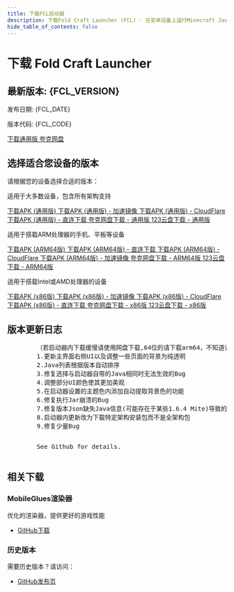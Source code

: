 ```yaml
---
title: 下载FCL启动器
description: 下载Fold Craft Launcher (FCL) - 在安卓设备上运行Minecraft Java版
hide_table_of_contents: false
---
```




# 下载 Fold Craft Launcher

<div className="download-header">
  <div className="version-info">
    <h2>最新版本: {FCL_VERSION}</h2>
    <p>发布日期: {FCL_DATE}</p>
    <p>版本代码: {FCL_CODE}</p>
  </div>
  <div className="download-button-container">
    <a href={`https://github.com/FCL-Team/FoldCraftLauncher/releases/download/${FCL_VERSION}/${FILE_PREFIX}-${FCL_VERSION}-all.apk`} className="download-button">
      下载通用版
    </a>
    <a href={QUARK_NETDISK_URL} className="download-button download-button-alt">
      夸克网盘
    </a>
  </div>
</div>

## 选择适合您设备的版本

请根据您的设备选择合适的版本：

<Tabs groupId="device-architecture">
  <TabItem value="all" label="通用版" default>
    <p>适用于大多数设备，包含所有架构支持</p>
    <div className="download-options">
      <Tabs>
        <TabItem value="github" label="GitHub下载">
          <a href={`https://github.com/FCL-Team/FoldCraftLauncher/releases/download/${FCL_VERSION}/${FILE_PREFIX}-${FCL_VERSION}-all.apk`} className="download-link">
            下载APK (通用版)
          </a>
        </TabItem>
        <TabItem value="mirror" label="国内镜像">
          <a href={`https://ghproxy.net/https://github.com/FCL-Team/FoldCraftLauncher/releases/download/${FCL_VERSION}/${FILE_PREFIX}-${FCL_VERSION}-all.apk`} className="download-link">
            下载APK (通用版) - 加速镜像
          </a>
        </TabItem>
        <TabItem value="cf" label="CF下载">
          <a href={`${CF_URL}${FCL_VERSION}-all.apk`} className="download-link">
            下载APK (通用版) - CloudFlare
          </a>
        </TabItem>
        <TabItem value="zl" label="直连下载">
          <a href={`${ZL_URL}${FCL_VERSION}-all.apk`} className="download-link">
            下载APK (通用版) - 直连下载
          </a>
        </TabItem>
        <TabItem value="netdisk" label="网盘下载">
          <a href={QUARK_NETDISK_URL} className="download-link">
            夸克网盘下载 - 通用版
          </a>
          <a href={NETDISK_123_URL} className="download-link" style={{marginTop: '8px'}}>
            123云盘下载 - 通用版
          </a>
        </TabItem>
      </Tabs>
    </div>
  </TabItem>
  
  <TabItem value="arm64" label="ARM64版">
    <p>适用于搭载ARM处理器的手机、平板等设备</p>
    <div className="download-options">
      <Tabs>
        <TabItem value="github" label="GitHub下载">
          <a href={`https://github.com/FCL-Team/FoldCraftLauncher/releases/download/${FCL_VERSION}/${FILE_PREFIX}-${FCL_VERSION}-arm64-v8a.apk`} className="download-link">
            下载APK (ARM64版)
          </a>
        </TabItem>
        <TabItem value="zl" label="直连下载">
          <a href={`${ZL_URL}${FCL_VERSION}-arm64-v8a.apk`} className="download-link">
            下载APK (ARM64版) - 直连下载
          </a>
        </TabItem>
        <TabItem value="cf" label="CF下载">
          <a href={`${CF_URL}${FCL_VERSION}-arm64-v8a.apk`} className="download-link">
            下载APK (ARM64版) - CloudFlare
          </a>
        </TabItem>  
        <TabItem value="mirror" label="国内镜像">
          <a href={`https://ghproxy.net/https://github.com/FCL-Team/FoldCraftLauncher/releases/download/${FCL_VERSION}/${FILE_PREFIX}-${FCL_VERSION}-arm64-v8a.apk`} className="download-link">
            下载APK (ARM64版) - 加速镜像
          </a>
        </TabItem>
        <TabItem value="netdisk" label="网盘下载">
          <a href={QUARK_NETDISK_URL} className="download-link">
            夸克网盘下载 - ARM64版
          </a>
          <a href={NETDISK_123_URL} className="download-link" style={{marginTop: '8px'}}>
            123云盘下载 - ARM64版
          </a>
        </TabItem>
      </Tabs>
    </div>
  </TabItem>
  
  <TabItem value="x86" label="x86版">
    <p>适用于搭载Intel或AMD处理器的设备</p>
    <div className="download-options">
      <Tabs>
        <TabItem value="github" label="GitHub下载">
          <a href={`https://github.com/FCL-Team/FoldCraftLauncher/releases/download/${FCL_VERSION}/${FILE_PREFIX}-${FCL_VERSION}-x86.apk`} className="download-link">
            下载APK (x86版)
          </a>
        </TabItem>
        <TabItem value="mirror" label="国内镜像">
          <a href={`https://ghproxy.net/https://github.com/FCL-Team/FoldCraftLauncher/releases/download/${FCL_VERSION}/${FILE_PREFIX}-${FCL_VERSION}-x86.apk`} className="download-link">
            下载APK (x86版) - 加速镜像
          </a>
        </TabItem>
        <TabItem value="cf" label="CF下载">
          <a href={`${CF_URL}${FCL_VERSION}-x86.apk`} className="download-link">
            下载APK (x86版) - CloudFlare
          </a>
        </TabItem>
        <TabItem value="zl" label="直连下载">
          <a href={`${ZL_URL}${FCL_VERSION}-x86.apk`} className="download-link">
            下载APK (x86版) - 直连下载
          </a>
        </TabItem>
        <TabItem value="netdisk" label="网盘下载">
          <a href={QUARK_NETDISK_URL} className="download-link">
            夸克网盘下载 - x86版
          </a>
          <a href={NETDISK_123_URL} className="download-link" style={{marginTop: '8px'}}>
            123云盘下载 - x86版
          </a>
        </TabItem>
      </Tabs>
    </div>
  </TabItem>
</Tabs>

## 版本更新日志

<div className="changelog">
  <Tabs>
    <TabItem value="zh" label="中文" default>
      <pre className="changelog-content">
        （若启动器内下载缓慢请使用网盘下载,64位的请下载arm64，不知道该下哪个的请下载all）
        1.更新主界面右侧UI以及调整一些页面的背景为纯透明
        2.Java列表根据版本自动排序
        3.修复选择与启动器自带的Java相同时无法生效的Bug
        4.调整部分UI颜色使其更加美观
        5.在启动器设置的主题色内添加自动提取背景色的功能
        6.修复执行Jar崩溃的Bug
        7.修复版本Json缺失Java信息(可能存在于某些1.6.4 Mite)导致的无法启动的Bug
        8.启动器内更新改为下载特定架构安装包而不是全架构包
        9.修复少量Bug
      </pre>
    </TabItem>
    <TabItem value="en" label="English">
      <pre className="changelog-content">
        See Github for details.
      </pre>
    </TabItem>
  </Tabs>
</div>

## 相关下载

### MobileGlues渲染器
优化的渲染器，提供更好的游戏性能
- [GitHub下载](https://github.com/Swung0x48/MobileGlues-release/releases)

### 历史版本
需要历史版本？请访问：
- [GitHub发布页](https://github.com/FCL-Team/FoldCraftLauncher/releases)